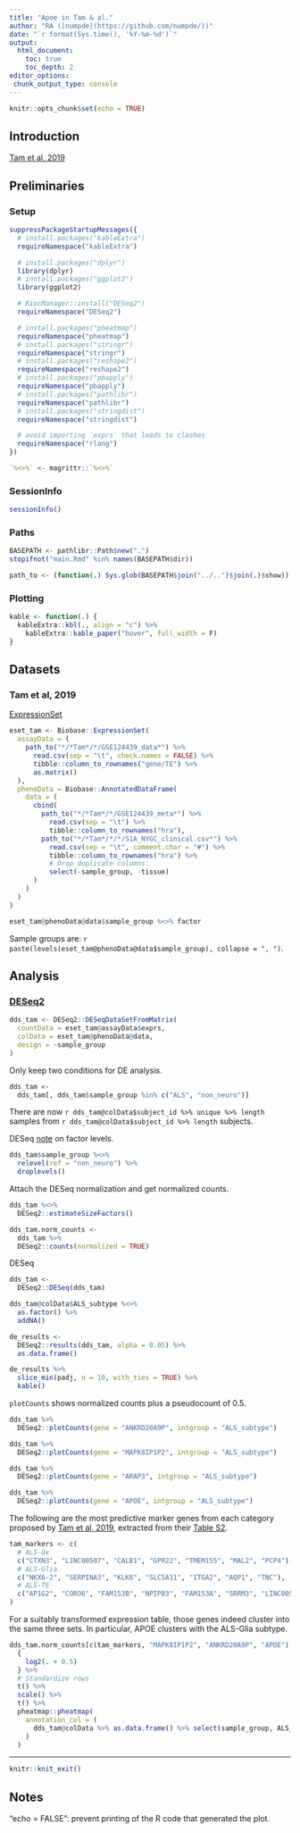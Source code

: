 ```yaml
---
title: "Apoe in Tam & al."
author: "RA ([numpde](https://github.com/numpde/))"
date: "`r format(Sys.time(), '%Y-%m-%d')`"
output: 
  html_document:
    toc: true
    toc_depth: 2
editor_options:
 chunk_output_type: console
---
```


```r
knitr::opts_chunk$set(echo = TRUE)
```


## Introduction


[Tam et al, 2019](https://doi.org/10.1016/j.celrep.2019.09.066)

## Preliminaries {.tabset .tabset-fade .tabset-pills}

### Setup

```r
suppressPackageStartupMessages({
  # install.packages("kableExtra")
  requireNamespace("kableExtra")

  # install.packages("dplyr")
  library(dplyr)
  # install.packages("ggplot2")
  library(ggplot2)

  # BiocManager::install("DESeq2")
  requireNamespace("DESeq2")

  # install.packages("pheatmap")
  requireNamespace("pheatmap")
  # install.packages("stringr")
  requireNamespace("stringr")
  # install.packages("reshape2")
  requireNamespace("reshape2")
  # install.packages("pbapply")
  requireNamespace("pbapply")
  # install.packages("pathlibr")
  requireNamespace("pathlibr")
  # install.packages("stringdist")
  requireNamespace("stringdist")

  # avoid importing `exprs` that leads to clashes
  requireNamespace("rlang")
})
```

```r
`%<>%` <- magrittr::`%<>%` 
```

### SessionInfo

```r
sessionInfo()
```


### Paths

```r
BASEPATH <- pathlibr::Path$new(".")
stopifnot("main.Rmd" %in% names(BASEPATH$dir))
```

```r

path_to <- (function(.) Sys.glob(BASEPATH$join("../..")$join(.)$show))
```

### Plotting

```r
kable <- function(.) {
  kableExtra::kbl(., align = "c") %>%
    kableExtra::kable_paper("hover", full_width = F)
}
```


## Datasets

### Tam et al, 2019

[ExpressionSet](https://bioconductor.riken.jp/packages/3.1/bioc/vignettes/Biobase/inst/doc/ExpressionSetIntroduction.pdf)

```r
eset_tam <- Biobase::ExpressionSet(
  assayData = (
    path_to("*/*Tam*/*/GSE124439_data*") %>%
      read.csv(sep = "\t", check.names = FALSE) %>%
      tibble::column_to_rownames("gene/TE") %>%
      as.matrix()
  ),
  phenoData = Biobase::AnnotatedDataFrame(
    data = (
      cbind(
        path_to("*/*Tam*/*/GSE124439_meta*") %>%
          read.csv(sep = "\t") %>%
          tibble::column_to_rownames("hra"),
        path_to("*/*Tam*/*/*/S1A_NYGC_clinical.csv*") %>%
          read.csv(sep = "\t", comment.char = "#") %>%
          tibble::column_to_rownames("hra") %>%
          # Drop duplicate columns:
          select(-sample_group, -tissue)
      )
    )
  )
)
```

```r
eset_tam@phenoData@data$sample_group %<>% factor
```

Sample groups are:
`r paste(levels(eset_tam@phenoData@data$sample_group), collapse = ", ")`.


## Analysis

### [DESeq2](https://bioconductor.org/packages/release/bioc/vignettes/DESeq2/inst/doc/DESeq2.html)

```r
dds_tam <- DESeq2::DESeqDataSetFromMatrix(
  countData = eset_tam@assayData$exprs,
  colData = eset_tam@phenoData@data,
  design = ~sample_group
)
```

Only keep two conditions for DE analysis.

```r
dds_tam <-
  dds_tam[, dds_tam$sample_group %in% c("ALS", "non_neuro")]
```

There are now
`r dds_tam@colData$subject_id %>% unique %>% length`
samples from
`r dds_tam@colData$subject_id %>% length`
subjects.

DESeq [note](https://bioconductor.org/packages/release/bioc/vignettes/DESeq2/inst/doc/DESeq2.html#factorlevels) on factor levels.

```r
dds_tam$sample_group %<>%
  relevel(ref = "non_neuro") %>%
  droplevels()
```

Attach the DESeq normalization
and
get normalized counts.

```r
dds_tam %<>%
  DESeq2::estimateSizeFactors()
```

```r
dds_tam.norm_counts <-
  dds_tam %>%
  DESeq2::counts(normalized = TRUE)
```

DESeq

```r
dds_tam <-
  DESeq2::DESeq(dds_tam)
```

```r
dds_tam@colData$ALS_subtype %<>% 
  as.factor() %>%
  addNA()
```

```r
de_results <-
  DESeq2::results(dds_tam, alpha = 0.05) %>%
  as.data.frame()

de_results %>%
  slice_min(padj, n = 10, with_ties = TRUE) %>%
  kable()
```

`plotCounts` shows
normalized counts plus a pseudocount of 0.5.

```r
dds_tam %>% 
  DESeq2::plotCounts(gene = "ANKRD20A9P", intgroup = "ALS_subtype")
```

```r
dds_tam %>% 
  DESeq2::plotCounts(gene = "MAPK8IP1P2", intgroup = "ALS_subtype")
```

```r
dds_tam %>% 
  DESeq2::plotCounts(gene = "ARAP3", intgroup = "ALS_subtype")
```

```r
dds_tam %>% 
  DESeq2::plotCounts(gene = "APOE", intgroup = "ALS_subtype")
```




The following are the most predictive marker genes
from each category
proposed by 
[Tam et al, 2019](https://www.sciencedirect.com/science/article/pii/S221112471931263X#mmc4),
extracted from their
[Table S2](https://ars.els-cdn.com/content/image/1-s2.0-S221112471931263X-mmc4.xlsx).

```r
tam_markers <- c(
  # ALS-Ox
  c("CTXN3", "LINC00507", "CALB1", "GPR22", "TMEM155", "MAL2", "PCP4"),
  # ALS-Glia
  c("NKX6-2", "SERPINA3", "KLK6", "SLC5A11", "ITGA2", "AQP1", "TNC"),
  # ALS-TE
  c("AP1G2", "CORO6", "FAM153B", "NPIPB3", "FAM153A", "SRRM3", "LINC00599")
)
```

For a suitably transformed expression table,
those genes 
indeed cluster
into the same three sets.
In particular, APOE clusters with the ALS-Glia subtype.

```r
dds_tam.norm_counts[c(tam_markers, "MAPK8IP1P2", "ANKRD20A9P", "APOE"), ] %>%
  {
    log2(. + 0.5)
  } %>%
  # Standardize rows
  t() %>%
  scale() %>%
  t() %>%
  pheatmap::pheatmap(
    annotation_col = (
      dds_tam@colData %>% as.data.frame() %>% select(sample_group, ALS_subtype)
    )
  )
```


***


```r
knitr::knit_exit()
```



## Notes

"echo = FALSE": prevent printing of the R code that generated the plot.
